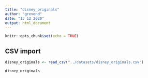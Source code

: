 ```yaml
---
title: "disney_originals"
author: "grevend"
date: "13 12 2020"
output: html_document
---
```


```r
knitr::opts_chunk$set(echo = TRUE)
```

## CSV import

```r
disney_originals <- read_csv("../datasets/disney_originals.csv")

disney_originals
```